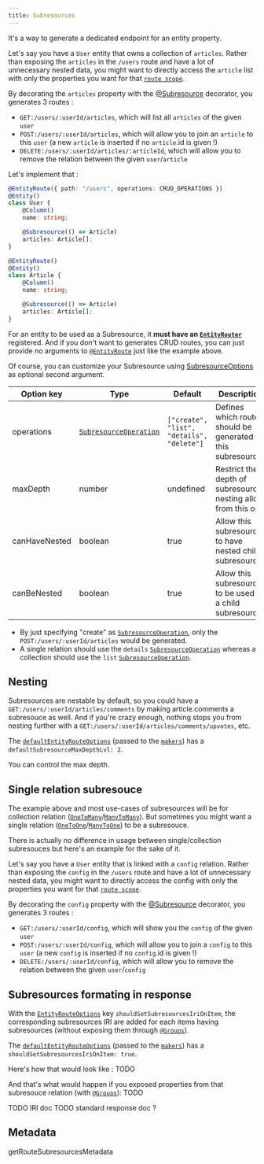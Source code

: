 ```yaml
---
title: Subresources
---
```



It's a way to generate a dedicated endpoint for an entity property.

Let's say you have a `User` entity that owns a collection of `articles`. Rather than exposing the `articles` in the
`/users` route and have a lot of unnecessary nested data, you might want to directly access the `article` list with only
the properties you want for that [`route scope`](/entity-routes/route-scope).

By decorating the `articles` property with the [@Subresource](/definitions#subresource) decorator, you generates 3
routes :

-   `GET:/users/:userId/articles`, which will list all `articles` of the given `user`
-   `POST:/users/:userId/articles`, which will allow you to join an `article` to this `user` (a new `article` is
    inserted if no `article`.id is given !)
-   `DELETE:/users/:userId/articles/:articleId`, which will allow you to remove the relation between the given
    `user`/`article`

Let's implement that :

```typescript {7,11}
@EntityRoute({ path: "/users", operations: CRUD_OPERATIONS })
@Entity()
class User {
    @Column()
    name: string;

    @Subresource(() => Article)
    articles: Article[];
}

@EntityRoute()
@Entity()
class Article {
    @Column()
    name: string;

    @Subresource(() => Article)
    articles: Article[];
}
```

<DocAlert status="warning">

For an entity to be used as a Subresource, it **must have an [`EntityRouter`](/definitions/classes/entityrouter)**
registered. And if you don't want to generates CRUD routes, you can just provide no arguments to
[`@EntityRoute`](/definitions/definitions#entityroute) just like the example above.

</DocAlert>

Of course, you can customize your Subresource using [SubresourceOptions](/definitions#subresourceoptions) as optional
second argument.

| Option key    | Type                                                                    | Default                                   | Description                                                    |
| ------------- | ----------------------------------------------------------------------- | ----------------------------------------- | -------------------------------------------------------------- |
| operations    | [`SubresourceOperation`](/definitions/definitions#subresourceoperation) | `["create", "list", "details", "delete"]` | Defines which routes should be generated for this subresource  |
| maxDepth      | number                                                                  | undefined                                 | Restrict the depth of subresources nesting allow from this one |
| canHaveNested | boolean                                                                 | true                                      | Allow this subresource to have nested child subresources       |
| canBeNested   | boolean                                                                 | true                                      | Allow this subresource to be used as a child subresource       |

<DocAlert status="info">

-   By just specifying "create" as [`SubresourceOperation`](/definitions/definitions#subresourceoperation), only the
    `POST:/users/:userId/articles` would be generated.
-   A single relation should use the `details` [`SubresourceOperation`](/definitions/definitions#subresourceoperation)
    whereas a collection should use the `list` [`SubresourceOperation`](/definitions/definitions#subresourceoperation).

</DocAlert>

## Nesting

Subresources are nestable by default, so you could have a `GET:/users/:userId/articles/comments` by making
article.comments a subresouce as well. And if you're crazy enough, nothing stops you from nesting further with a
`GET:/users/:userId/articles/comments/upvotes`, etc.

<DocAlert status="info">

The [`defaultEntityRouteOptions`](/definitions/definitions#const-defaultentityrouteoptions) (passed to the
[`makers`](/entity-routes/introduction#maker/)) has a `defaultSubresourceMaxDepthLvl: 2`.

</DocAlert>

You can control the max depth.

## Single relation subresouce

The example above and most use-cases of subresources will be for collection relation
([`OneToMany`](https://typeorm.io/#/many-to-one-one-to-many-relations)/[`ManyToMany`](https://typeorm.io/#/many-to-many-relations)).
But sometimes you might want a single relation
([`OneToOne`](https://typeorm.io/#/one-to-one-relations)/[`ManyToOne`](https://typeorm.io/#/many-to-one-one-to-many-relations))
to be a subresouce.

There is actually no difference in usage between single/collection subresouces but here's an example for the sake of it.

Let's say you have a `User` entity that is linked with a `config` relation. Rather than exposing the `config` in the
`/users` route and have a lot of unnecessary nested data, you might want to directly access the config with only the
properties you want for that [`route scope`](/entity-routes/route-scope).

By decorating the `config` property with the [@Subresource](/definitions#subresource) decorator, you generates 3 routes
:

-   `GET:/users/:userId/config`, which will show you the `config` of the given `user`
-   `POST:/users/:userId/config`, which will allow you to join a `config` to this `user` (a new `config` is inserted if
    no `config`.id is given !)
-   `DELETE:/users/:userId/config`, which will allow you to remove the relation between the given `user`/`config`

## Subresources formating in response

With the [`EntityRouteOptions`](/definitions/definitions#entityrouteoptions) key `shouldSetSubresourcesIriOnItem`, the
corresponding subresources IRI are added for each items having subresources (without exposing them through
[`@Groups`](/definitions/definitions#groups)).

<DocAlert status="info">

The [`defaultEntityRouteOptions`](/definitions/definitions#const-defaultentityrouteoptions) (passed to the
[`makers`](/entity-routes/introduction#maker/)) has a `shouldSetSubresourcesIriOnItem: true`.

</DocAlert>

Here's how that would look like : TODO

And that's what would happen if you exposed properties from that subresouce relation (with
[`@Groups`](/definitions/definitions#groups)): TODO

TODO IRI doc TODO standard response doc ?

## Metadata

getRouteSubresourcesMetadata
